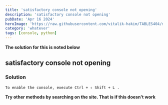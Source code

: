```yaml
---
title: 'satisfactory console not opening'
description: 'satisfactory console not opening'
pubDate: 'Apr 16 2024'
heroImage: 'https://raw.githubusercontent.com/vitalik-hakim/TABLES404/main/error_b/misc.png'
category: 'whatever'
tags: [console, python]
---
```


**The solution for this is noted below**

## satisfactory console not opening

### Solution

```whatever
To enable the console, execute Ctrl + ⇧ Shift + L .
```

**Try other methods by searching on the site. That is if this doesn't work**

